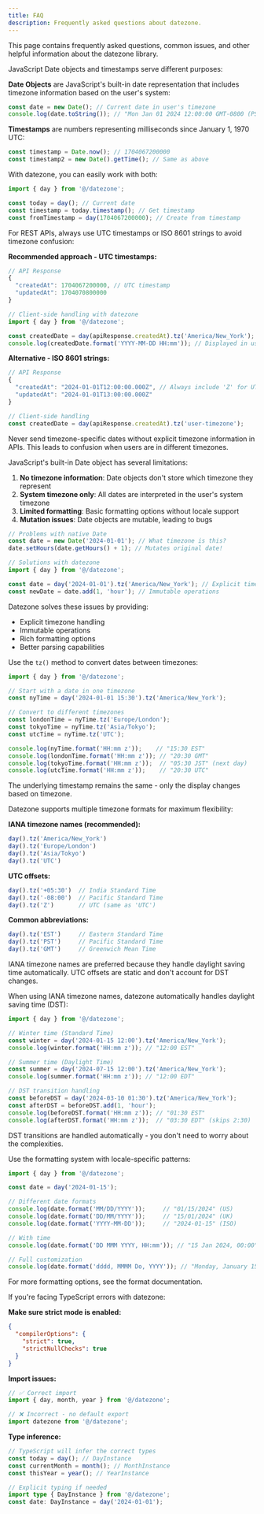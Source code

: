 ```yaml
---
title: FAQ
description: Frequently asked questions about datezone.
---
```


This page contains frequently asked questions, common issues, and other helpful information about the datezone library.

<Accordions>
  <Accordion title="What is the difference between Date objects and timestamps?">
  
JavaScript Date objects and timestamps serve different purposes:

**Date Objects** are JavaScript's built-in date representation that includes timezone information based on the user's system:
```ts
const date = new Date(); // Current date in user's timezone
console.log(date.toString()); // "Mon Jan 01 2024 12:00:00 GMT-0800 (PST)"
```

**Timestamps** are numbers representing milliseconds since January 1, 1970 UTC:
```ts
const timestamp = Date.now(); // 1704067200000
const timestamp2 = new Date().getTime(); // Same as above
```

With datezone, you can easily work with both:
```ts
import { day } from '@/datezone';

const today = day(); // Current date
const timestamp = today.timestamp(); // Get timestamp
const fromTimestamp = day(1704067200000); // Create from timestamp
```

</Accordion>

<Accordion title="How should I handle timezones for REST APIs?">

For REST APIs, always use UTC timestamps or ISO 8601 strings to avoid timezone confusion:

**Recommended approach - UTC timestamps:**
```ts
// API Response
{
  "createdAt": 1704067200000, // UTC timestamp
  "updatedAt": 1704070800000
}

// Client-side handling with datezone
import { day } from '@/datezone';

const createdDate = day(apiResponse.createdAt).tz('America/New_York');
console.log(createdDate.format('YYYY-MM-DD HH:mm')); // Displayed in user's timezone
```

**Alternative - ISO 8601 strings:**
```ts
// API Response
{
  "createdAt": "2024-01-01T12:00:00.000Z", // Always include 'Z' for UTC
  "updatedAt": "2024-01-01T13:00:00.000Z"
}

// Client-side handling
const createdDate = day(apiResponse.createdAt).tz('user-timezone');
```

<Callout type="warn">
  Never send timezone-specific dates without explicit timezone information in APIs.
  This leads to confusion when users are in different timezones.
</Callout>

</Accordion>

<Accordion title="Why are timezones so complicated in JavaScript?">

JavaScript's built-in Date object has several limitations:

1. **No timezone information**: Date objects don't store which timezone they represent
2. **System timezone only**: All dates are interpreted in the user's system timezone
3. **Limited formatting**: Basic formatting options without locale support
4. **Mutation issues**: Date objects are mutable, leading to bugs

```ts
// Problems with native Date
const date = new Date('2024-01-01'); // What timezone is this?
date.setHours(date.getHours() + 1); // Mutates original date!

// Solutions with datezone
import { day } from '@/datezone';

const date = day('2024-01-01').tz('America/New_York'); // Explicit timezone
const newDate = date.add(1, 'hour'); // Immutable operations
```

Datezone solves these issues by providing:
- Explicit timezone handling
- Immutable operations
- Rich formatting options
- Better parsing capabilities

</Accordion>

<Accordion title="How do I convert between timezones?">

Use the `tz()` method to convert dates between timezones:

```ts
import { day } from '@/datezone';

// Start with a date in one timezone
const nyTime = day('2024-01-01 15:30').tz('America/New_York');

// Convert to different timezones
const londonTime = nyTime.tz('Europe/London');
const tokyoTime = nyTime.tz('Asia/Tokyo');
const utcTime = nyTime.tz('UTC');

console.log(nyTime.format('HH:mm z'));    // "15:30 EST"
console.log(londonTime.format('HH:mm z')); // "20:30 GMT"
console.log(tokyoTime.format('HH:mm z'));  // "05:30 JST" (next day)
console.log(utcTime.format('HH:mm z'));    // "20:30 UTC"
```

<Callout type="info">
  The underlying timestamp remains the same - only the display changes based on timezone.
</Callout>

</Accordion>

<Accordion title="What timezone formats does datezone support?">

Datezone supports multiple timezone formats for maximum flexibility:

**IANA timezone names (recommended):**
```ts
day().tz('America/New_York')
day().tz('Europe/London')  
day().tz('Asia/Tokyo')
day().tz('UTC')
```

**UTC offsets:**
```ts
day().tz('+05:30')  // India Standard Time
day().tz('-08:00')  // Pacific Standard Time
day().tz('Z')       // UTC (same as 'UTC')
```

**Common abbreviations:**
```ts
day().tz('EST')     // Eastern Standard Time
day().tz('PST')     // Pacific Standard Time
day().tz('GMT')     // Greenwich Mean Time
```

<Callout type="warn">
  IANA timezone names are preferred because they handle daylight saving time automatically.
  UTC offsets are static and don't account for DST changes.
</Callout>

</Accordion>

<Accordion title="How do I handle daylight saving time?">

When using IANA timezone names, datezone automatically handles daylight saving time (DST):

```ts
import { day } from '@/datezone';

// Winter time (Standard Time)
const winter = day('2024-01-15 12:00').tz('America/New_York');
console.log(winter.format('HH:mm z')); // "12:00 EST"

// Summer time (Daylight Time)  
const summer = day('2024-07-15 12:00').tz('America/New_York');
console.log(summer.format('HH:mm z')); // "12:00 EDT"

// DST transition handling
const beforeDST = day('2024-03-10 01:30').tz('America/New_York');
const afterDST = beforeDST.add(1, 'hour');
console.log(beforeDST.format('HH:mm z')); // "01:30 EST"
console.log(afterDST.format('HH:mm z'));  // "03:30 EDT" (skips 2:30)
```

<Callout type="info">
  DST transitions are handled automatically - you don't need to worry about the complexities.
</Callout>

</Accordion>

<Accordion title="How do I format dates for different locales?">

Use the formatting system with locale-specific patterns:

```ts
import { day } from '@/datezone';

const date = day('2024-01-15');

// Different date formats
console.log(date.format('MM/DD/YYYY'));     // "01/15/2024" (US)
console.log(date.format('DD/MM/YYYY'));     // "15/01/2024" (UK)
console.log(date.format('YYYY-MM-DD'));     // "2024-01-15" (ISO)

// With time
console.log(date.format('DD MMM YYYY, HH:mm')); // "15 Jan 2024, 00:00"

// Full customization
console.log(date.format('dddd, MMMM Do, YYYY')); // "Monday, January 15th, 2024"
```

For more formatting options, see the <Link href="/docs/reference/format">format documentation</Link>.

</Accordion>

<Accordion title="Common TypeScript issues">

If you're facing TypeScript errors with datezone:

**Make sure strict mode is enabled:**
```json title="tsconfig.json"
{
  "compilerOptions": {
    "strict": true,
    "strictNullChecks": true
  }
}
```

**Import issues:**
```ts
// ✅ Correct import
import { day, month, year } from '@/datezone';

// ❌ Incorrect - no default export
import datezone from '@/datezone';
```

**Type inference:**
```ts
// TypeScript will infer the correct types
const today = day(); // DayInstance
const currentMonth = month(); // MonthInstance
const thisYear = year(); // YearInstance

// Explicit typing if needed
import type { DayInstance } from '@/datezone';
const date: DayInstance = day('2024-01-01');
```

</Accordion>

</Accordions>
